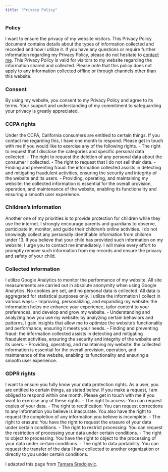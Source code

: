 ```yaml
---
title: "Privacy Policy"
---
```

### Policy
I want to ensure the privacy of my website visitors. This Privacy Policy document contains details about the types of information collected and recorded and how I utilize it. If you have any questions or require further information regarding my Privacy Policy, please do not hesitate to [contact me](../contact). This Privacy Policy is valid for visitors to my website regarding the information shared and collected. Please note that this policy does not apply to any information collected offline or through channels other than this website.

### Consent
By using my website, you consent to my Privacy Policy and agree to its terms. Your support and understanding of my commitment to safeguarding your privacy is greatly appreciated.

### CCPA rights
Under the CCPA, California consumers are entitled to certain things. If you contact me regarding this, I have one month to respond. Please get in touch with me if you would like to exercise any of the following rights. 
- The right to request that I disclose the categories and specific personal data collected. 
- The right to request the deletion of any personal data about the consumer I collected. 
- The right to request that I do not sell their data. 
- Finding and preventing fraud: the information collected assists in detecting and mitigating fraudulent activities, ensuring the security and integrity of the website and its users. 
- Providing, operating, and maintaining my website: the collected information is essential for the overall provision, operation, and maintenance of the website, enabling its functionality and ensuring a smooth user experience.

### Children's information
Another one of my priorities is to provide protection for children while they use the internet. I strongly encourage parents and guardians to observe, participate in, monitor, and guide their children’s online activities. I do not knowingly collect any personally identifiable information from children under 13. If you believe that your child has provided such information on my website, I urge you to contact me immediately. I will make every effort to promptly remove such information from my records and ensure the privacy and safety of your child.

### Collected information
I utilize Google Analytics to monitor the performance of my website. All site measurements are carried out in absolute anonymity when using Google Analytics. No cookies are set, and no personal data is collected. All data is aggregated for statistical purposes only. I utilize the information I collect in various ways: 
- Improving, personalizing, and expanding my website: the information helps me enhance your experience, tailor content to your preferences, and develop and grow my website. 
- Understanding and analyzing how you use my website: by analyzing certain behaviors and patterns, I gain insights that allow me to optimize the website’s functionality and performance, ensuring it meets your needs. 
- Finding and preventing fraud: the information collected assists in detecting and mitigating fraudulent activities, ensuring the security and integrity of the website and its users. 
- Providing, operating, and maintaining my website: the collected information is essential for the overall provision, operation, and maintenance of the website, enabling its functionality and ensuring a smooth user experience.

### GDPR rights
I want to ensure you fully know your data protection rights. As a user, you are entitled to certain things, as stated below. If you make a request, I am obliged to respond within one month. Please get in touch with me if you want to exercise any of these rights. 
- The right to access: You can request copies of your data. 
- The right to rectification: You can request corrections to any information you believe is inaccurate. You also have the right to request the completion of any information you believe is incomplete. 
- The right to erasure: You have the right to request the erasure of your data under certain conditions. 
- The right to restrict processing: You can request the restriction of processing your data under certain conditions. 
- The right to object to processing: You have the right to object to the processing of your data under certain conditions. 
- The right to data portability: You can request the transfer of the data I have collected to another organization or directly to you under certain conditions.

I adapted this page from <a href="https://www.iamtamara.design/" title="Tamara Sredojevic" target="_blank">Tamara Sredojevic</a>.